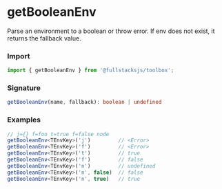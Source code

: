 # getBooleanEnv

Parse an environment to a boolean or throw error. If env does not exist, it returns the fallback value.

### Import
```typescript copy
import { getBooleanEnv } from '@fullstacksjs/toolbox';
```

### Signature
```typescript copy
getBooleanEnv(name, fallback): boolean | undefined
```

### Examples
```typescript copy
// j={} f=foo t=true f=false node
getBooleanEnv<TEnvKey>('j')         // <Error>
getBooleanEnv<TEnvKey>('f')         // <Error>
getBooleanEnv<TEnvKey>('t')         // true
getBooleanEnv<TEnvKey>('f')         // false
getBooleanEnv<TEnvKey>('n')         // undefined
getBooleanEnv<TEnvKey>('n', false)  // false
getBooleanEnv<TEnvKey>('n', true)   // true
```
